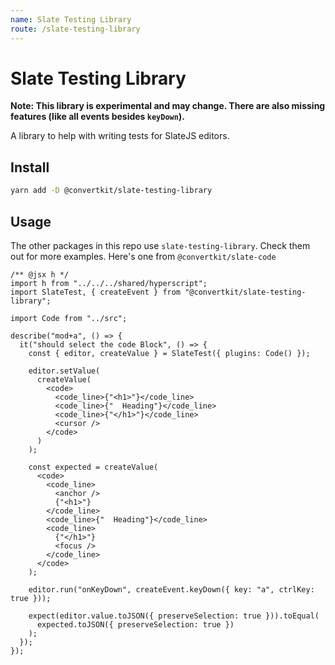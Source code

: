```yaml
---
name: Slate Testing Library
route: /slate-testing-library
---
```


# Slate Testing Library

**Note: This library is experimental and may change. There are also missing features (like all events besides `keyDown`).**

A library to help with writing tests for SlateJS editors.

## Install

```sh
yarn add -D @convertkit/slate-testing-library
```

## Usage

The other packages in this repo use `slate-testing-library`. Check them out for more examples.
Here's one from `@convertkit/slate-code`

```
/** @jsx h */
import h from "../../../shared/hyperscript";
import SlateTest, { createEvent } from "@convertkit/slate-testing-library";

import Code from "../src";

describe("mod+a", () => {
  it("should select the code Block", () => {
    const { editor, createValue } = SlateTest({ plugins: Code() });

    editor.setValue(
      createValue(
        <code>
          <code_line>{"<h1>"}</code_line>
          <code_line>{"  Heading"}</code_line>
          <code_line>{"</h1>"}</code_line>
          <cursor />
        </code>
      )
    );

    const expected = createValue(
      <code>
        <code_line>
          <anchor />
          {"<h1>"}
        </code_line>
        <code_line>{"  Heading"}</code_line>
        <code_line>
          {"</h1>"}
          <focus />
        </code_line>
      </code>
    );

    editor.run("onKeyDown", createEvent.keyDown({ key: "a", ctrlKey: true }));

    expect(editor.value.toJSON({ preserveSelection: true })).toEqual(
      expected.toJSON({ preserveSelection: true })
    );
  });
});
```
